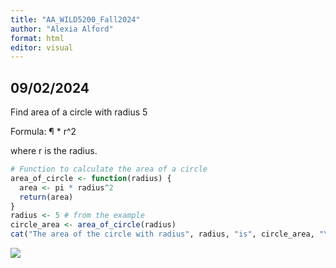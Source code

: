 ---
title: "AA_WILD5200_Fall2024"
author: "Alexia Alford"
format: html
editor: visual
---

## 09/02/2024

Find area of a circle with radius 5

Formula: ¶ \* r\^2

where r is the radius.

```{r}
# Function to calculate the area of a circle
area_of_circle <- function(radius) {
  area <- pi * radius^2
  return(area)
}
radius <- 5 # from the example
circle_area <- area_of_circle(radius)
cat("The area of the circle with radius", radius, "is", circle_area, "\n")
```

![](images/clipboard-1071400629.png)
